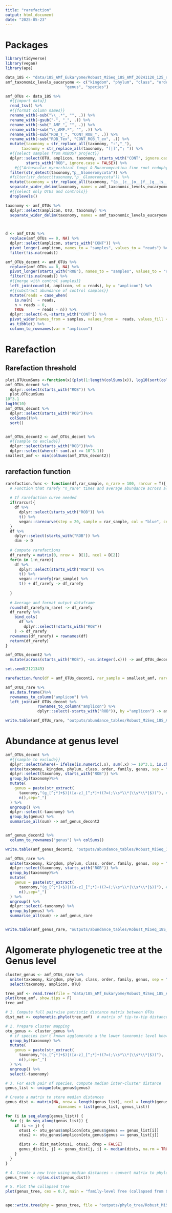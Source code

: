 ```yaml
---
title: "rarefaction"
output: html_document
date: "2025-05-23"
---
```


# Packages

```r
library(tidyverse)
library(vegan)
library(ape)
```


```r
data_18S <- "data/18S_AMf_Eukaryome/Robust_MiSeq_18S_AMf_20241120_125_samples.OTU.filtered.cleaved.nosubstringOTUs.mumu.table2"
amf_taxonomic_levels_eucaryome <- c("kingdom", "phylum", "class", "order", "family",
                          "genus", "species")

amf_OTUs <- data_18S %>%
  #{{import data}}
  read_tsv() %>%
  #{{format column names}}
  rename_with(~sub("\\_.*", "", .)) %>%
  rename_with(~gsub("-", "_", .)) %>%
  rename_with(~sub("_AMF_", "", .)) %>%
  rename_with(~sub("\\_AMF.*", "", .)) %>%
  rename_with(~sub("ROB_T_", "CONT_ROB_", .)) %>%
  rename_with(~sub("ROB_Tex", "CONT_ROB_T_ex", .)) %>%
  mutate(taxonomy = str_replace_all(taxonomy, ":","_"),
       taxonomy = str_replace_all(taxonomy, "[|]","; ")) %>%
  #{{select samples from ROBUST project}}
  dplyr::select(OTU, amplicon, taxonomy, starts_with("CONT", ignore.case = FALSE),
         starts_with("ROB", ignore.case = FALSE)) %>%
    #{{"Arbuscular mycorrhizal fungi & Mucoromycotina fine root endophytes" are selected}}
  filter(str_detect(taxonomy,"p__Glomeromycota")) %>%
  #filter(str_detect(taxonomy,"p__Glomeromycota")) %>%
  mutate(taxonomy = str_replace_all(taxonomy, "(p__|c__|o__|f__|g__|s__)unclassified", "*"))%>%
  separate_wider_delim(taxonomy, names = amf_taxonomic_levels_eucaryome, delim = "; ", cols_remove = F) %>%
  #{{select only OTUs and controls}}
  droplevels()

taxonomy <- amf_OTUs %>%
  dplyr::select(amplicon, OTU, taxonomy) %>%
  separate_wider_delim(taxonomy, names = amf_taxonomic_levels_eucaryome, delim = "; ", cols_remove = F)
 


d <- amf_OTUs %>% 
  replace(amf_OTUs == 0, NA) %>%
  dplyr::select(amplicon, starts_with("CONT")) %>%
  pivot_longer(-amplicon, names_to = "samples", values_to = "reads") %>%
  filter(!is.na(reads))

amf_OTUs_decont <- amf_OTUs %>%
  replace(amf_OTUs == 0, NA) %>%
  pivot_longer(starts_with("ROB"), names_to = "samples", values_to = "reads") %>%
  filter(!is.na(reads)) %>%
  #{{merge with control samples}}
  left_join(count(d, amplicon, wt = reads), by = "amplicon") %>%
  #{{substract abundance of control samples}}
  mutate(reads = case_when(
    is.na(n)  ~ reads,
    n > reads ~ 0,
    TRUE      ~ reads - n)) %>%
  dplyr::select(-n,-starts_with("CONT")) %>%
  pivot_wider(names_from = samples, values_from =  reads, values_fill = 0) %>%
  as_tibble() %>%
  column_to_rownames(var = "amplicon") 
```


# Rarefaction

## Rarefaction threshold

```r
plot.OTUcumSums <-function(x){plot(1:length(colSums(x)), log10(sort(colSums(x))+1))}
amf_OTUs_decont %>%
  dplyr::select(starts_with("ROB")) %>%
  plot.OTUcumSums
10^3.1
log10(10)
amf_OTUs_decont %>%
  dplyr::select(starts_with("ROB"))%>%
  colSums()%>%
  sort()


amf_OTUs_decont2 <- amf_OTUs_decont %>%
  #{{sample to exclude}}
  dplyr::select(starts_with("ROB"))%>%
  dplyr::select(where(~ sum(.x) >= 10^3.1))
smallest_amf <- min(colSums(amf_OTUs_decont2))
```

## rarefaction function

```r
rarefaction.func <- function(df,rar_sample, n_rare = 100, rarcur = T){
  # Function that rarefy "n_rare" times and average abundance across all rarefaction
  
  # If rarefaction curve needed
  if(rarcur){
    df %>%
      dplyr::select(starts_with("ROB")) %>%
      t() %>%
      vegan::rarecurve(step = 20, sample = rar_sample, col = "blue", cex = 0.6)
  }
  df %>%
    dplyr::select(starts_with("ROB")) %>%
    dim -> D
  
  # Compute rarefactions
  df_rarefy = matrix(0, nrow =  D[1], ncol = D[2])
  for(n in 1:n_rare){
    df %>%
      dplyr::select(starts_with("ROB")) %>%
      t() %>%
      vegan::rrarefy(rar_sample) %>%
      t() + df_rarefy -> df_rarefy
    
  }
  
  # Average and format output dataframe
  round(df_rarefy/n_rare) -> df_rarefy
  df_rarefy %>%
    bind_cols(
      df %>%
        dplyr::select(!starts_with("ROB"))
    ) -> df_rarefy
  rownames(df_rarefy) = rownames(df)
  return(df_rarefy)
}
```


```r
amf_OTUs_decont2 %>% 
  mutate(across(starts_with("ROB"), ~as.integer(.x))) -> amf_OTUs_decont2

set.seed(2121349)

rarefaction.func(df = amf_OTUs_decont2, rar_sample = smallest_amf, rarcur = T) -> amf_OTUs_rare

amf_OTUs_rare %>%
  as.data.frame()%>%
  rownames_to_column("amplicon") %>%
  left_join(amf_OTUs_decont %>%
              rownames_to_column("amplicon") %>%
              dplyr::select(-starts_with("ROB")), by ="amplicon") -> amf_OTUs_rare

write.table(amf_OTUs_rare, "outputs/abundance_tables/Robust_MiSeq_18S_AMf_20241120_125_samples.OTU.filtered.cleaved.nosubstringOTUs.mumu.rarefy.txt")
```

# Abundance at genus level

```r
amf_OTUs_decont %>%
  #{{sample to exclude}}
  dplyr::select(where(~ ifelse(is.numeric(.x), sum(.x) >= 10^3.1, is.character(.x))))  %>%
  unite(taxonomy, kingdom, phylum, class, order, family, genus, sep = "; ") %>%
  dplyr::select(taxonomy, starts_with("ROB")) %>%
  group_by(taxonomy)%>%
  mutate(
    genus = paste(str_extract(
      taxonomy,"(g_[^;*]+$)|([a-z]_[^;*]+)(?=(;\\s*\\*|\\s*\\*|$))"), # If family isn't known agglomerate a the lower taxonomic level known
      n(),sep="_")
  ) %>%
  ungroup() %>%
  dplyr::select(-taxonomy) %>%
  group_by(genus) %>%
  summarise_all(sum) -> amf_genus_decont2


amf_genus_decont2 %>%
  column_to_rownames("genus") %>% colSums()

write.table(amf_genus_decont2, "outputs/abundance_tables/Robust_MiSeq_18S_AMf_20241120_125_samples.OTU.filtered.cleaved.nosubstringOTUs.mumu.amf_genus_decont2.txt")
```

```r
amf_OTUs_rare %>% 
  unite(taxonomy, kingdom, phylum, class, order, family, genus, sep = "; ") %>%
  dplyr::select(taxonomy, starts_with("ROB")) %>%
  group_by(taxonomy)%>%
  mutate(
    genus = paste(str_extract(
      taxonomy,"(g_[^;*]+$)|([a-z]_[^;*]+)(?=(;\\s*\\*|\\s*\\*|$))"), # If family isn't known agglomerate a the lower taxonomic level known
      n(),sep="_")
  ) %>%
  ungroup() %>%
  dplyr::select(-taxonomy) %>%
  group_by(genus) %>%
  summarise_all(sum) -> amf_genus_rare


write.table(amf_genus_rare, "outputs/abundance_tables/Robust_MiSeq_18S_AMf_20241120_125_samples.OTU.filtered.cleaved.nosubstringOTUs.mumu.afm_rarefy_allgenus.txt")
```


# Algomerate phylogenetic tree at the Genus level

```r
cluster_genus <- amf_OTUs_rare %>%
  unite(taxonomy, kingdom, phylum, class, order, family, genus, sep = "; ",remove = F) %>%
  select(taxonomy, amplicon, OTU)
```

```r
tree_amf <- read.tree(file = "data/18S_AMf_Eukaryome/Robust_MiSeq_18S_AMf_20241120_125_samples_Eukaryome_Glomeromycota.tree")
plot(tree_amf, show.tips = F)
tree_amf
```

```r
# 1. Compute full pairwise patristic distance matrix between OTUs
dist_mat <- cophenetic.phylo(tree_amf)  # matrix of tip-to-tip distances

# 2. Prepare cluster mapping
otu_genus <- cluster_genus %>%
  # if species isn't known agglomerate a the lower taxonomic level known
  group_by(taxonomy) %>%
  mutate(
    genus = paste(str_extract(
      taxonomy,"(s_[^;*]+$)|([a-z]_[^;*]+)(?=(;\\s*\\*|\\s*\\*|$))"),
      n(),sep="_")
  ) %>%
  ungroup() %>%
  select(-taxonomy)

# 3. For each pair of species, compute median inter-cluster distance
genus_list <- unique(otu_genus$genus)

# Create a matrix to store median distances
genus_dist <- matrix(NA, nrow = length(genus_list), ncol = length(genus_list),
                       dimnames = list(genus_list, genus_list))

for (i in seq_along(genus_list)) {
  for (j in seq_along(genus_list)) {
    if (i <= j) {
      otus1 <- otu_genus$amplicon[otu_genus$genus == genus_list[i]]
      otus2 <- otu_genus$amplicon[otu_genus$genus == genus_list[j]]

      dists <- dist_mat[otus1, otus2, drop = FALSE]
      genus_dist[i, j] <- genus_dist[j, i] <- median(dists, na.rm = TRUE)
    }
  }
}

# 4. Create a new tree using median distances — convert matrix to phylo
genus_tree <- nj(as.dist(genus_dist))

# 5. Plot the collapsed tree
plot(genus_tree, cex = 0.7, main = "family-level Tree (collapsed from OTUs)")


ape::write.tree(phy = genus_tree, file = "outputs/phylo_tree/Robust_MiSeq_18S_AMf_20241120_125_samples_Eukaryome_Glomeromycota_genus.tree")
```
